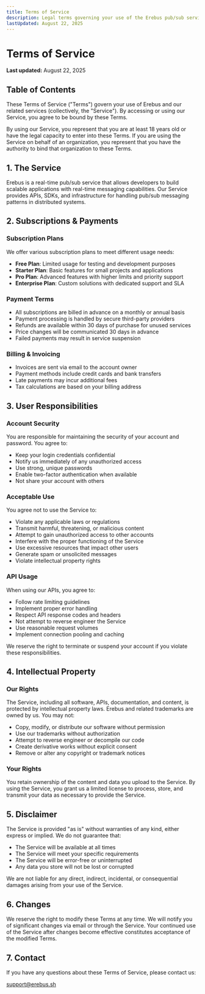 ```yaml
---
title: Terms of Service
description: Legal terms governing your use of the Erebus pub/sub service
lastUpdated: August 22, 2025
---
```


# Terms of Service

**Last updated:** August 22, 2025

## Table of Contents

These Terms of Service ("Terms") govern your use of Erebus and our related services (collectively, the "Service"). By accessing or using our Service, you agree to be bound by these Terms.

By using our Service, you represent that you are at least 18 years old or have the legal capacity to enter into these Terms. If you are using the Service on behalf of an organization, you represent that you have the authority to bind that organization to these Terms.

## 1. The Service

Erebus is a real-time pub/sub service that allows developers to build scalable applications with real-time messaging capabilities. Our Service provides APIs, SDKs, and infrastructure for handling pub/sub messaging patterns in distributed systems.

## 2. Subscriptions & Payments

### Subscription Plans

We offer various subscription plans to meet different usage needs:

- **Free Plan**: Limited usage for testing and development purposes
- **Starter Plan**: Basic features for small projects and applications
- **Pro Plan**: Advanced features with higher limits and priority support
- **Enterprise Plan**: Custom solutions with dedicated support and SLA

### Payment Terms

- All subscriptions are billed in advance on a monthly or annual basis
- Payment processing is handled by secure third-party providers
- Refunds are available within 30 days of purchase for unused services
- Price changes will be communicated 30 days in advance
- Failed payments may result in service suspension

### Billing & Invoicing

- Invoices are sent via email to the account owner
- Payment methods include credit cards and bank transfers
- Late payments may incur additional fees
- Tax calculations are based on your billing address

## 3. User Responsibilities

### Account Security

You are responsible for maintaining the security of your account and password. You agree to:

- Keep your login credentials confidential
- Notify us immediately of any unauthorized access
- Use strong, unique passwords
- Enable two-factor authentication when available
- Not share your account with others

### Acceptable Use

You agree not to use the Service to:

- Violate any applicable laws or regulations
- Transmit harmful, threatening, or malicious content
- Attempt to gain unauthorized access to other accounts
- Interfere with the proper functioning of the Service
- Use excessive resources that impact other users
- Generate spam or unsolicited messages
- Violate intellectual property rights

### API Usage

When using our APIs, you agree to:

- Follow rate limiting guidelines
- Implement proper error handling
- Respect API response codes and headers
- Not attempt to reverse engineer the Service
- Use reasonable request volumes
- Implement connection pooling and caching

We reserve the right to terminate or suspend your account if you violate these responsibilities.

## 4. Intellectual Property

### Our Rights

The Service, including all software, APIs, documentation, and content, is protected by intellectual property laws. Erebus and related trademarks are owned by us. You may not:

- Copy, modify, or distribute our software without permission
- Use our trademarks without authorization
- Attempt to reverse engineer or decompile our code
- Create derivative works without explicit consent
- Remove or alter any copyright or trademark notices

### Your Rights

You retain ownership of the content and data you upload to the Service. By using the Service, you grant us a limited license to process, store, and transmit your data as necessary to provide the Service.

## 5. Disclaimer

The Service is provided "as is" without warranties of any kind, either express or implied. We do not guarantee that:

- The Service will be available at all times
- The Service will meet your specific requirements
- The Service will be error-free or uninterrupted
- Any data you store will not be lost or corrupted

We are not liable for any direct, indirect, incidental, or consequential damages arising from your use of the Service.

## 6. Changes

We reserve the right to modify these Terms at any time. We will notify you of significant changes via email or through the Service. Your continued use of the Service after changes become effective constitutes acceptance of the modified Terms.

## 7. Contact

If you have any questions about these Terms of Service, please contact us:

support@erebus.sh
